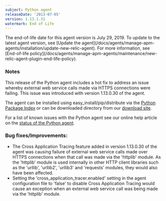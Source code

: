 ```yaml
---
subject: Python agent
releaseDate: '2013-07-05'
version: 1.13.1.31
watermark: End of Life
---
```


<Callout variant="important">
  The end-of-life date for this agent version is July 29, 2019. To update to the latest agent version, see [Update the agent](/docs/agents/manage-apm-agents/installation/update-new-relic-agent). For more information, see [End-of-life policy](/docs/agents/manage-apm-agents/maintenance/new-relic-agent-plugin-end-life-policy).
</Callout>

### Notes

This release of the Python agent includes a hot fix to address an issue whereby external web service calls made via HTTPS connections were failing. This issue was introduced with version 1.13.0.30 of the agent.

The agent can be installed using easy_install/pip/distribute via the [Python Package Index](https://pypi.python.org/pypi/newrelic) or can be downloaded directory from our [download site](http://download.newrelic.com/python_agent/release/).

For a list of known issues with the Python agent see our online help article on the [status of the Python agent](https://newrelic.com/docs/python/status-of-python-agent).

### Bug fixes/Improvements:

* The Cross Application Tracing feature added in version 1.13.0.30 of the agent was causing failure of external web service calls made over HTTPS connections when that call was made via the 'httplib' module. As the 'httplib' module is used internally in other HTTP client libraries such as the 'urllib', 'urllib2', 'urllib3' and 'requests' modules, they would also have been affected.
* Setting the 'cross_application_tracer.enabled' setting in the agent configuration file to 'false' to disable Cross Application Tracing would cause an exception when an external web service call was being made via the 'httplib' module.

